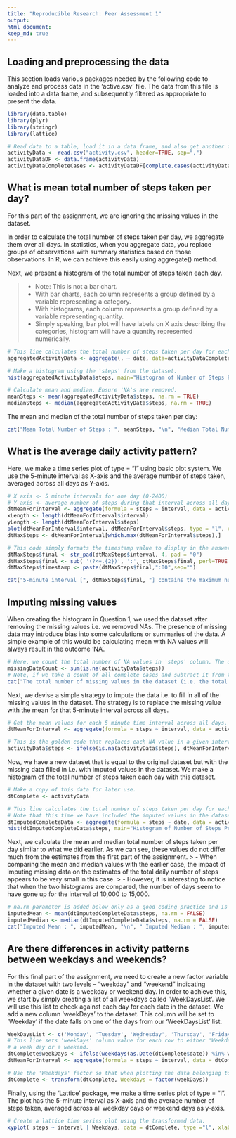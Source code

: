 ```yaml
---
title: "Reproducible Research: Peer Assessment 1"
output: 
html_document:
keep_md: true
---
```



## Loading and preprocessing the data
This section loads various packages needed by the following code to analyze and process data in the 'active.csv' file. The data from this file is loaded into a data frame, and subsequently filtered as appropriate to present the data.
```r
library(data.table)
library(plyr)
library(stringr)
library(lattice)

# Read data to a table, load it in a data frame, and also get another frame that ignores the missing values.
activityData <- read.csv("activity.csv", header=TRUE, sep=",")
activityDataDF <- data.frame(activityData)
activityDataCompleteCases <- activityDataDF[complete.cases(activityData),]
```

## What is mean total number of steps taken per day?
For this part of the assignment, we are ignoring the missing values in the dataset.

In order to calculate the total number of steps taken per day, we aggregate them over all days.
In statistics, when you aggregate data, you replace groups of observations with summary statistics based on those observations. In R, we can achieve this easily using aggregate() method.

Next, we present a histogram of the total number of steps taken each day. 

> - Note: This is not a bar chart. 
> - With bar charts, each column represents a group defined by a variable representing a category. 
> - With histograms, each column represents a group defined by a variable representing quantity. 
> - Simply speaking, bar plot will have labels on X axis describing the categories, histogram will have a quantity represented numerically.

```r
# This line calculates the total number of steps taken per day for each day in the dataset.
aggregatedActivityData <- aggregate(. ~ date, data=activityDataCompleteCases, FUN=sum)

# Make a histogram using the 'steps' from the dataset.
hist(aggregatedActivityData$steps, main="Histogram of Number of Steps Per Day", xlab = "Number of Steps", ylab = "Number of Days")

# Calculate mean and median. Ensure 'NA's are removed.
meanSteps <- mean(aggregatedActivityData$steps, na.rm = TRUE)
medianSteps <- median(aggregatedActivityData$steps, na.rm = TRUE)
```

The mean and median of the total number of steps taken per day:
```r
cat("Mean Total Number of Steps : ", meanSteps, "\n", "Median Total Number of Steps : ", medianSteps)
```

## What is the average daily activity pattern?
Here, we make a time series plot of type = "l" using basic plot system. We use the 5-minute interval as X-axis and the average number of steps taken, averaged across all days as Y-axis. 
```r
# X axis <- 5 minute intervals for one day (0-2400)
# Y axis <- average number of steps during that interval across all days. Use only complete cases.
dtMeanForInterval <- aggregate(formula = steps ~ interval, data = activityDataCompleteCases, FUN = mean)
xLength <- length(dtMeanForInterval$interval)
yLength <- length(dtMeanForInterval$steps)
plot(dtMeanForInterval$interval, dtMeanForInterval$steps, type = "l", xlab = "5 Minute Intervals for One Day", ylab = "Avg Number of Steps Across All Days", col = "blue")
dtMaxSteps <- dtMeanForInterval[which.max(dtMeanForInterval$steps),]

# This code simply formats the timestamp value to display in the answer.
dtMaxSteps$final <- str_pad(dtMaxSteps$interval, 4, pad = "0")
dtMaxSteps$final <- sub( '(?<=.{2})', ':', dtMaxSteps$final, perl=TRUE )
dtMaxSteps$timestamp <- paste(dtMaxSteps$final,":00",sep="")

cat("5-minute interval [", dtMaxSteps$final, "] contains the maximum number of steps [", dtMaxSteps$steps, "] when number of steps are averaged across all days." )
```

## Imputing missing values
When creating the histogram in Question 1, we used the dataset after removing the missing values i.e. we removed NAs. The presence of missing data may introduce bias into some calculations or summaries of the data. A simple example of this would be calculating mean with NA values will always result in the outcome 'NA'.
```r
# Here, we count the total number of NA values in 'steps' column. The other two columns do not have any NAV values.
missingDataCount <- sum(is.na(activityData$steps))
# Note, if we take a count of all complete cases and subtract it from the total number of records in original dataset, we still get the same result.
cat("The total number of missing values in the dataset (i.e. the total number of rows with NAs) [", missingDataCount, "].")
```

Next, we devise a simple strategy to impute the data i.e. to fill in all of the missing values in the dataset. 
The strategy is to replace the missing value with the mean for that 5-minute interval across all days.
```r
# Get the mean values for each 5 minute time interval across all days.
dtMeanForInterval <- aggregate(formula = steps ~ interval, data = activityData, FUN = mean)

# This is the golden code that replaces each NA value in a given interval with the mean value of that interval across all days.
activityData$steps <- ifelse(is.na(activityData$steps), dtMeanForInterval$steps[match(activityData$interval, dtMeanForInterval$interval)], activityData$steps)
```

Now, we have a new dataset that is equal to the original dataset but with the missing data filled in i.e. with imputed values in the dataset. We make a histogram of the total number of steps taken each day with this dataset. 
```r
# Make a copy of this data for later use.
dtComplete <- activityData

# This line calculates the total number of steps taken per day for each day in the dataset.
# Note that this time we have included the imputed values in the dataset.
dtImputedCompleteData <- aggregate(formula = steps ~ date, data = activityData, FUN = sum)
hist(dtImputedCompleteData$steps, main="Histogram of Number of Steps Per Day Imputed NAs", xlab = "Number of Steps", ylab = "Number of Days")
```

Next, we calculate the mean and median total number of steps taken per day similar to what we did earlier. As we can see, these values do not differ much from the estimates from the first part of the assignment. 
> - When comparing the mean and median values with the earlier case, the impact of imputing missing data on the estimates of the total daily number of steps appears to be very small in this case. 
> - However, it is interesting to notice that when the two histograms are compared, the number of days seem to have gone up for the interval of 10,000 to 15,000.

```r
# na.rm parameter is added below only as a good coding practice and is probably needed here as the dataset should not have any NA values in the first place.
imputedMean <- mean(dtImputedCompleteData$steps, na.rm = FALSE)
imputedMedian <- median(dtImputedCompleteData$steps, na.rm = FALSE)
cat("Imputed Mean : ", imputedMean, "\n", " Imputed Median : ", imputedMedian)
```

## Are there differences in activity patterns between weekdays and weekends?
For this final part of the assignment, we need to create a new factor variable in the dataset with two levels – “weekday” and “weekend” indicating whether a given date is a weekday or weekend day. 
In order to achieve this, we start by simply creating a list of all weekdays called 'WeekDaysList'. We will use this list to check against each day for each date in the dataset. 
We add a new column 'weekDays' to the dataset. This column will be set to 'Weekday' if the date falls on one of the days from our 'WeekDaysList' list.
```r
WeekDaysList <- c('Monday', 'Tuesday', 'Wednesday', 'Thursday', 'Friday')
# This line sets 'weekDays' column value for each row to either 'Weekday' or 'Weekend' depending upon whether the date falls on 
# a week day or a weekend.
dtComplete$weekDays <- ifelse(weekdays(as.Date(dtComplete$date)) %in% WeekDaysList, 'Weekday', 'Weekend')
dtMeanForInterval <- aggregate(formula = steps ~ interval, data = dtComplete, FUN = mean)

# Use the 'Weekdays' factor so that when plotting the data belonging to week days appears on one panel and the weekend data appears on second panel.
dtComplete <- transform(dtComplete, Weekdays = factor(weekDays))
```

Finally, using the 'Lattice' package, we make a time series plot of type = "l". The plot has the 5-minute interval as X-axis and the average number of steps taken, averaged across all weekday days or weekend days as y-axis.
```r
# Create a lattice time series plot using the transformed data.
xyplot( steps ~ interval | Weekdays, data = dtComplete, type ="l", xlab ="Interval", ylab="Number of Steps", layout = c(1,2))
```